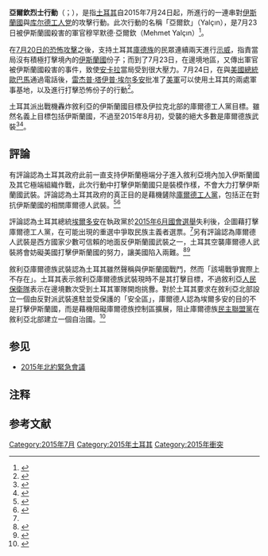 {{noteTA
|G1 = 地名
|G2 = People
|G3 = Military
|1 = zh-hant:庫德; zh-hans:库尔德; zh-hk:庫爾德
}}

{{Infobox military conflict
|conflict = 亞爾欽烈士行動<br />Şehit Yalçın Operasyonu
|width = 400px
|partof = {{link-en|土耳其與伊斯蘭國衝突|Turkey–ISIL conflict}}和{{link-en|土耳其與庫德工人黨衝突|Turkey–PKK conflict}}
|image = [[File:Syrian_Civil_War_map.svg|300px]]
|caption = 截至2015年6月底，庫德族武裝（黃色）及伊斯蘭國（深灰色）在敘利亞北部和伊拉克北部的控制區域
|date = 2015年7月24日–現在<br />（{{Age in months, weeks and days|year1=2015|month1=07|day1=24}}）
|place= {{link-en|土耳其與敘利亞邊界|Syria–Turkey border}}、[[伊拉克库尔德斯坦|伊拉克库尔德斯坦]]
|result= [[战争列表_(正在进行的战争)|持續中]]：
* 2015年7月24日起，進行對[[伊斯蘭國|伊斯蘭國]]與[[库尔德工人党|库尔德工人党]]的首次攻擊
|combatant1= '''{{flagicon|Turkey}} [[土耳其政治|土耳其政府]]'''
* [[土耳其军事|土耳其軍方]]
* {{link-en|土耳其安全總局|General Directorate of Security}}
* [[土耳其國家情報局|土耳其國家情報局]]
{{Collapsible list
|bullets = yes
|title = 支持：
|{{flagicon|USA}} [[美國|美國]]<ref name="sozcu.com.tr">{{Cite web |url=http://www.sozcu.com.tr/2015/dunya/abdden-operasyon-aciklamasi-4-893550/?utm_source=sm_fb&utm_medium=free&utm_term=haber&utm_content=abdden-operasyon-aciklamasi-4-893550&utm_campaign=dunya |title=存档副本 |accessdate=2015-07-28 |archive-date=2019-07-22 |archive-url=https://web.archive.org/web/20190722213804/http://www.sozcu.com.tr/2015/dunya/abdden-operasyon-aciklamasi-4-893550/?utm_source=sm_fb&utm_medium=free&utm_term=haber&utm_content=abdden-operasyon-aciklamasi-4-893550&utm_campaign=dunya |dead-url=no }}</ref>
}}
|combatant2 = {{flagicon|ISIL}} [[伊斯蘭國|伊斯蘭國]]
* {{link-en|伊斯蘭國軍事|Military activities of ISIL|伊斯蘭國軍方}}
* [[Dokumacılar|Dokumacılar]]（伊斯蘭國在土耳其的分支）<ref>{{cite web|url=http://www.internethaber.com/suruc-patlamasi-canli-bomba-hakkinda-sok-iddia-802785h.htm|title=Haber : Suruç patlaması canlı bomba hakkında şok iddia haberi|work=Internethaber|accessdate=2015-07-28|archive-date=2018-12-25|archive-url=https://web.archive.org/web/20181225063406/http://www.internethaber.com/suruc-patlamasi-canli-bomba-hakkinda-sok-iddia-802785h.htm|dead-url=no}}</ref>
|combatant3 = {{flagicon image|Flag of Kurdistan Workers Party (PKK).svg}} [[库尔德工人党|库尔德工人党]]
* [[库尔德社群团体|库尔德社群团体]]
<br>{{flagicon image|Dhkp.svg}} [[革命人民解放黨-陣線|革命人民解放黨-陣線]]
|commander1= {{flagicon|Turkey}} [[雷杰普·塔伊普·埃尔多安|雷杰普·塔伊普·埃尔多安]]<br>{{flagicon|Turkey}} [[艾哈迈德·达武特奥卢|艾哈迈德·达武特奥卢]]<br>{{flagicon|Turkey}} {{link-en|內吉德提· 歐塞爾|Necdet Özel}}
|commander2= {{flagicon|ISIL}} [[阿布·贝克尔·巴格达迪|阿布·贝克尔·巴格达迪]]<br>{{flagicon|ISIL}} [[Abu_Ala_al-Afri|Abu Ala al-Afri]]<br>{{flagdeco|ISIL}} [[Abu_Ali_al-Anbari|Abu Ali al-Anbari]]<br>{{flagdeco|ISIL}} [[Abu_Suleiman_al-Naser|Abu Suleiman al-Naser]]
|commander3 = {{flagicon image|Flag of Kurdistan Workers Party (PKK).svg}} [[Murat_Karayılan|Murat Karayılan]]<br>{{flagicon image|Flag of Koma Komalên Kurdistan.svg}} [[Cemil_Bayık|Cemil Bayık]]<br>{{flagicon image|DHKP.svg}} [[Hüseyin_Fevzi_Tekin|Hüseyin Fevzi Tekin]]
|units1= 
|units2=
|strength1= 423,299名軍事人員<br>182,805名[[國家憲兵|國家憲兵]]<ref>{{cite web|url=http://www.aktifhaber.com/tsk-mevcut-personel-sayisini-acikladi-911886h.htm|title=TSK Mevcut Personel Sayısını Açıkladı|date=2 January 2014|work=Aktif Haber|deadurl=yes|archiveurl=https://web.archive.org/web/20141006083942/http://www.aktifhaber.com/tsk-mevcut-personel-sayisini-acikladi-911886h.htm|archivedate=2014年10月6日|accessdate=2015年7月28日}}</ref><br />{{small|（2014年數據，非全部直接參戰）}}
|strength2= 5 {{small|（7月23日初次接戰）}}<br>31,500<ref>{{cite web|url=http://www.bbc.com/news/world-middle-east-29169914|title=Islamic State fighter estimate triples - CIA|publisher=BBC|date=12 September 2014|accessdate=2015-07-28|archive-date=2018-12-25|archive-url=https://web.archive.org/web/20181225063404/https://www.bbc.com/news/world-middle-east-29169914|dead-url=no}}</ref>至100,000<ref>{{cite web|url=http://www.independent.co.uk/news/world/middle-east/war-with-isis-islamic-militants-have-army-of-200000-claims-kurdish-leader-9863418.html|title=War with Isis: Islamic militants have army of 200,000, claims senior Kurdish leader|publisher=The Independent|date=18 November 2014|accessdate=2015-07-28|archive-date=2018-12-25|archive-url=https://web.archive.org/web/20181225063401/https://www.independent.co.uk/news/world/middle-east/war-with-isis-islamic-militants-have-army-of-200000-claims-kurdish-leader-9863418.html|dead-url=no}}</ref>{{small|（總數，非全部直接參戰）}}
|strength3 = 4,000<ref>{{cite web|url=http://fas.org/irp/world/para/pkk.htm|title=Kurdistan Workers' Party (PKK)|work=fas.org|accessdate=2015-07-28|archive-date=2016-07-12|archive-url=https://web.archive.org/web/20160712184309/http://fas.org/irp/world/para/pkk.htm|dead-url=no}}</ref>{{small|（總數，非全部直接參戰）}}
|casualties1 = 約20人死（至2015年7月底），大多是軍人和警察<ref name=bbc33738766>{{Cite news |url=http://www.bbc.com/news/world-europe-33738766 |title=Turkey: Five dead in PKK attacks on police and railway |work=BBC News |date=2015-07-31 |accessdate=2015-08-02 |archive-date=2020-01-01 |archive-url=https://web.archive.org/web/20200101032608/https://www.bbc.com/news/world-europe-33738766 |dead-url=no }}</ref>
|casualties2= 聲稱35人死亡<ref>{{Cite web |url=http://www.haber7.com/dis-politika/haber/1473622-hava-saldirisinda-35-isid-militani-olduruldu |title=存档副本 |accessdate=2015-07-28 |archive-date=2016-03-04 |archive-url=https://web.archive.org/web/20160304112507/http://www.haber7.com/dis-politika/haber/1473622-hava-saldirisinda-35-isid-militani-olduruldu |dead-url=no }}</ref>
|casualties3= 空襲造成約260人死、約400人傷（2015年8月初土耳其媒體報道）<ref>{{Cite news |url=http://www.bbc.com/news/world-europe-33750803 |title=Turkish troops 'hit by suicide bomber' in Dogubayezit |work=BBC News |date=2015-08-02 |accessdate=2015-08-02 |archive-date=2020-11-08 |archive-url=https://web.archive.org/web/20201108132106/https://www.bbc.com/news/world-europe-33750803 |dead-url=no }}</ref><ref name=au01/>
|notes='''平民傷亡：'''<br />伊拉克北部有至少9名平民在空襲中死亡。<ref name=au01/>
}}

'''亞爾欽烈士行動'''（{{lang-tr|Şehit Yalçın Operasyonu}}；{{lang-en|Operation Martyr Yalçın}}{{NoteTag|英語的Martyr是[[殉教者|殉教者]]，本文採意譯。}}），是指[[土耳其|土耳其]]自2015年7月24日起，所進行的一連串對[[伊斯蘭國|伊斯蘭國]]與[[库尔德工人党|库尔德工人党]]的攻擊行動。此次行動的名稱「亞爾欽」（Yalçın），是7月23日被伊斯蘭國殺害的軍官穆罕默德·亞爾欽（Mehmet Yalçın）<ref>{{cite news |title = http://www.sozcu.com.tr/2015/gundem/sehit-yalcin-nanenin-evine-ates-dustu-891775/ |url = http://www.sozcu.com.tr/2015/gundem/sehit-yalcin-nanenin-evine-ates-dustu-891775/ |accessdate = 2015-07-28 |agency = 《{{link-tr|發言人 (土耳其報紙)|Sözcü (gazete)}}》 |date = 2015-07-24 |archive-date = 2019-10-06 |archive-url = https://web.archive.org/web/20191006002142/https://www.sozcu.com.tr/2015/gundem/sehit-yalcin-nanenin-evine-ates-dustu-891775/ |dead-url = no }}</ref>。

在[[2015年蘇魯奇爆炸案|7月20日的恐怖攻擊]]之後，支持土耳其[[庫德族|庫德族]]的民眾連續兩天進行[[示威|示威]]，指責當局沒有積極打擊境內的[[伊斯蘭國|伊斯蘭國]]份子；而到了7月23日，在邊境地區，又傳出軍官被伊斯蘭國殺害的事件，致使[[安卡拉|安卡拉]]當局受到很大壓力。7月24日，在與[[美國總統|美國總統]][[歐巴馬|歐巴馬]]通過電話後，[[雷杰普·塔伊普·埃尔多安|雷杰普·塔伊普·埃尔多安]]批准了[[美軍|美軍]]可以使用土耳其的兩處軍事基地，以及進行打擊恐怖份子的行動<ref name=cn.rfi.fr>{{cite news|title=土耳其积极参与打击伊斯兰激进组织行动|url=http://cn.rfi.fr/%E6%94%BF%E6%B2%BB/20150724-%E5%9C%9F%E8%80%B3%E5%85%B6%E7%A7%AF%E6%9E%81%E5%8F%82%E4%B8%8E%E6%89%93%E5%87%BB%E4%BC%8A%E6%96%AF%E5%85%B0%E6%BF%80%E8%BF%9B%E7%BB%84%E7%BB%87%E8%A1%8C%E5%8A%A8/|accessdate=2015-07-28|agency=[[法廣|法廣]]|date=2015-07-24|archive-date=2019-07-25|archive-url=https://web.archive.org/web/20190725041625/http://cn.rfi.fr/%E6%94%BF%E6%B2%BB/20150724-%E5%9C%9F%E8%80%B3%E5%85%B6%E7%A7%AF%E6%9E%81%E5%8F%82%E4%B8%8E%E6%89%93%E5%87%BB%E4%BC%8A%E6%96%AF%E5%85%B0%E6%BF%80%E8%BF%9B%E7%BB%84%E7%BB%87%E8%A1%8C%E5%8A%A8/|dead-url=no}}</ref>。

土耳其派出戰機轟炸敘利亞的伊斯蘭國目標及伊拉克北部的庫爾德工人黨目標。雖然名義上目標包括伊斯蘭國，不過至2015年8月初，受襲的絕大多數是庫爾德族武裝<ref name=au01>{{Cite news |url=http://www.news.com.au/world/iraq-authorities-plead-with-kurdish-pkk-to-retreat-from-isis-fight-amid-turkish-air-strikes/story-fndir2ev-1227466544271 |title=Iraq authorities plead with Kurdish PKK to retreat from ISIS fight amid Turkish air strikes |publisher=www.news.com.au |date=2015-08-02 |accessdate=2015-08-02 |archive-date=2015-10-27 |archive-url=https://web.archive.org/web/20151027112429/http://www.news.com.au/world/iraq-authorities-plead-with-kurdish-pkk-to-retreat-from-isis-fight-amid-turkish-air-strikes/story-fndir2ev-1227466544271 |dead-url=no }}</ref><ref>{{Cite news |url=http://www.dw.com/en/three-turkish-soldiers-killed-in-attacks-blamed-on-pkk/a-18622470 |title=Three Turkish soldiers killed in attacks blamed on PKK |work=DW.COM |date=2015-08-02 |quote=So far, the bombing raids have focused largely on PKK targets |accessdate=2015-08-02 |archive-date=2020-11-08 |archive-url=https://web.archive.org/web/20201108115224/https://www.dw.com/en/three-turkish-soldiers-killed-in-attacks-blamed-on-pkk/a-18622470 |dead-url=no }}</ref>。

== 評論 ==
有評論認為土耳其政府此前一直支持伊斯蘭極端分子進入敘利亞境內加入伊斯蘭國及其它極端組織作戰，此次行動中打擊伊斯蘭國只是裝模作樣，不會大力打擊伊斯蘭國武裝。評論認為土耳其政府的真正目的是藉機鏟除[[庫爾德工人黨|庫爾德工人黨]]，包括正在對抗伊斯蘭國的相關庫爾德人武裝。<ref name=cn20150727>{{Cite news |url=http://www.chinanews.com/gj/2015/07-27/7429798.shtml |title=专家称土耳其空袭IS是在声东击西 不会痛下杀手 |publisher=中新網 |date=2015-07-27 |accessdate=2015-07-29 |archive-date=2016-03-05 |archive-url=https://web.archive.org/web/20160305043418/http://www.chinanews.com/gj/2015/07-27/7429798.shtml |dead-url=no }}</ref><ref name=BBC33690060>{{Cite news |url=http://www.bbc.com/news/world-middle-east-33690060 |title=Turkey v Islamic State v the Kurds: What's going on? |work=BBC News |date=2015-07-28 |quote=Turkish policy is "to pretend that it is waging a war against IS, while at the same time following up on another goal, which is to destroy the PKK," says Kerem Oktem |accessdate=2015-07-29 |archive-date=2018-07-12 |archive-url=https://web.archive.org/web/20180712083239/https://www.bbc.com/news/world-middle-east-33690060 |dead-url=no }}</ref>

評論認為土耳其總統[[埃爾多安|埃爾多安]]在執政黨於[[2015年6月土耳其國會選舉|2015年6月國會選舉]]失利後，企圖藉打擊庫爾德工人黨，在可能出現的重選中爭取民族主義者選票。<ref name=cn20150727/>另有評論認為庫爾德人武裝是西方國家少數可信賴的地面反伊斯蘭國武裝之一，土耳其空襲庫爾德人武裝將會妨礙美國打擊伊斯蘭國的努力，讓美國陷入兩難。<ref>{{Cite news |url = http://www.bbc.co.uk/news/world-europe-33689660 |title = Kurdish peace 'impossible' - Turkey's Erdogan |work = BBC News |date = 2015-07-28 |quote = For the Americans, strikes against Kurdish armed groups in Iraq and Syria are highly unwelcome ... |accessdate = 2015-07-29 |archive-date = 2015-07-31 |archive-url = https://web.archive.org/web/20150731004905/http://www.bbc.co.uk/news/world-europe-33689660 |dead-url = no }}</ref><ref>{{Cite web |url=http://www.dw.com/en/us-caught-between-turkey-kurd-rivalry-in-war-against-is/a-18615100 |title=US caught between Turkey, Kurd rivalry in war against 'IS' |accessdate=2015-07-29 |archive-date=2019-10-10 |archive-url=https://web.archive.org/web/20191010101451/https://www.dw.com/en/us-caught-between-turkey-kurd-rivalry-in-war-against-is/a-18615100 |dead-url=no }}</ref>

敘利亞庫爾德族武裝認為土耳其雖然聲稱與伊斯蘭國戰鬥，然而「該場戰爭實際上不存在」。土耳其表示敘利亞庫爾德族武裝現時不是其打擊目標，不過敘利亞[[人民保衛隊|人民保衛隊]]表示在邊境數次受到土耳其軍隊開炮挑釁。對於土耳其要求在敘利亞北部設立一個由反對派武裝進駐並受保護的「安全區」，庫爾德人認為埃爾多安的目的不是打擊伊斯蘭國，而是藉機阻礙庫爾德族控制區擴展，阻止庫爾德族[[民主聯盟黨|民主聯盟黨]]在敘利亞北部建立一個自治國。<ref>{{Cite news |url=http://www.voanews.com/content/syrian-kurds-uneasy-about-us-turkey-deal/2895809.html |title=Syrian Kurds Uneasy About US-Turkey Deal |publisher=美國之音 |date=2015-08-02 |accessdate=2015-08-03 |archive-date=2016-07-22 |archive-url=https://web.archive.org/web/20160722215618/http://www.voanews.com/content/syrian-kurds-uneasy-about-us-turkey-deal/2895809.html |dead-url=no }}</ref>

==参见==
* [[2015年北約緊急會議|2015年北約緊急會議]]

== 注释 ==
{{NoteFoot}}

== 参考文献 ==
{{Reflist}}

[[Category:2015年7月|Category:2015年7月]]
[[Category:2015年土耳其|Category:2015年土耳其]]
[[Category:2015年衝突|Category:2015年衝突]]